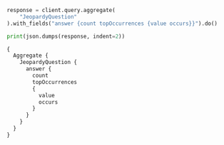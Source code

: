 
<Tabs groupId="languages">
<TabItem value="py" label="Python">

```python
response = client.query.aggregate(
    "JeopardyQuestion"
).with_fields("answer {count topOccurrences {value occurs}}").do()

print(json.dumps(response, indent=2))
```

</TabItem>
<TabItem value="graphql" label="GraphQL">

```graphql
{
  Aggregate {
    JeopardyQuestion {
      answer {
        count
        topOccurrences
        {
          value
          occurs
        }
      }
    }
  }
}
```

</TabItem>
</Tabs>